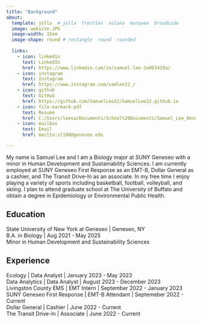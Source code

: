 ```yaml
---
title: "Background"
about:
  template: jolla  # jolla  trestles  solana  marquee  broadside
  image: website.JPG  
  image-width: 15em
  image-shape: round # rectangle  round  rounded
  
  links:
    - icon: linkedin
      text: LinkedIn
      href: https://www.linkedin.com/in/samuel-lee-3a003429a/ 
    - icon: instagram
      text: Instagram
      href: https://www.instagram.com/samlee22_/ 
    - icon: github
      text: GitHub
      href: https://github.com/SamuelLee22/SamuelLee22.github.io 
    - icon: file-earmark-pdf
      text: Resumé
      href: C:/Users/leesa/Documents/School%20Documents/Samuel_Lee_Resume.pdf
    - icon: mailbox
      text: Email
      href: mailto:sl100@geneseo.edu

---
```



My name is Samuel Lee and I am a Biology major at SUNY Geneseo with a minor in Human Development and Sustainability Sciences. I am currently employed at SUNY Geneseo First Response as an EMT-B, Dollar General as a cashier, and The Transit Drive-In as an associate. In my free time I enjoy playing a variety of sports including basketball, football, volleyball, and skiing. I plan to attend graduate school at The University of Buffalo and obtain a degree in Epidemiology or Environmental Public Health.

## Education

State University of New York at Geneseo | Geneseo, NY <br>
B.A. in Biology | Aug 2021 - May 2025 <br>
Minor in Human Development and Sustainability Sciences

## Experience

Ecology | Data Analyst | January 2023 - May 2023 <br>
Data Analytics | Data Analyst | August 2023 - December 2023 <br>
Livingston County EMS | EMT Intern | September 2022 - January 2023 <br>
SUNY Geneseo First Response | EMT-B Attendant | Septemeber 2022 - Current <br>
Dollar General | Cashier | June 2022 - Current <br>
The Transit Drive-In | Associate | June 2022 - Current <br>


